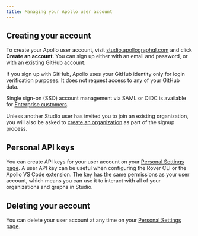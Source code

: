 ```yaml
---
title: Managing your Apollo user account
---
```


## Creating your account

To create your Apollo user account, visit [studio.apollographql.com](https://studio.apollographql.com) and click **Create an account**. You can sign
up either with an email and password, or with an existing GitHub account.

If you sign up with GitHub, Apollo uses your GitHub identity only for
login verification purposes. It does not request access to any of your GitHub
data.

<Note>

Single sign-on (SSO) account management via SAML or OIDC is available for [Enterprise customers](https://www.apollographql.com/pricing/).

</Note>

Unless another Studio user has invited you to join an existing organization,
you will also be asked to [create an organization](./) as part of the signup process.

## Personal API keys

You can create API keys for your user account on your [Personal Settings page](https://studio.apollographql.com/user-settings). A user API key can be useful when configuring the Rover CLI or the Apollo VS Code extension. The key has the same permissions as your user account, which means you can use it to interact with all of your organizations and graphs in Studio.

## Deleting your account

You can delete your user account at any time on your [Personal Settings page](https://studio.apollographql.com/user-settings).
